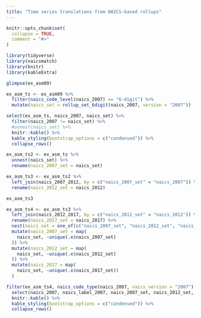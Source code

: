 ```yaml
---
title: "Time series translations from NAICS-based rollups"
---
```


```r
knitr::opts_chunk$set(
  collapse = TRUE,
  comment = "#>"
)
```

```r
library(tidyverse)
library(naicsmatch)
library(knitr)
library(kableExtra)
```

```r
glimpse(ex_asm09)
```


```r
ex_asm_ts <- ex_asm09 %>%
  filter(naics_code_level(naics_2007) == "6-digit") %>%
  mutate(naics_set = rollup_set_6digit(naics_2007, version = "2007"))

select(ex_asm_ts, naics_2007, naics_set) %>%
  filter(naics_2007 != naics_set) %>%
  #unnest(naics_set) %>%
  knitr::kable() %>%
  kable_styling(bootstrap_options = c("condensed")) %>%
  collapse_rows()
```


```r

ex_asm_ts2 <- ex_asm_ts %>%
  unnest(naics_set) %>%
  rename(naics_2007_set = naics_set)

ex_asm_ts3 <- ex_asm_ts2 %>%
  left_join(naics_2007_2012, by = c("naics_2007_set" = "naics_2007")) %>%
  rename(naics_2012_set = naics_2012)

ex_asm_ts3

```

```r
ex_asm_ts4 <- ex_asm_ts3 %>%
  left_join(naics_2012_2017, by = c("naics_2012_set" = "naics_2012")) %>%
  rename(naics_2017_set = naics_2017) %>%
  nest(naics_set = one_of(c("naics_2007_set", "naics_2012_set", "naics_2017_set"))) %>%
  mutate(naics_2007_set = map(
    naics_set, ~unique(.x$naics_2007_set)
  )) %>%
  mutate(naics_2012_set = map(
    naics_set, ~unique(.x$naics_2012_set)
  )) %>%
  mutate(naics_2017 = map(
    naics_set, ~unique(.x$naics_2017_set))
  )

filter(ex_asm_ts4, naics_code_type(naics_2007, naics_version = "2007") == "rollup") %>%
  select(naics_2007, naics_label_2007, naics_2007_set, naics_2012_set, naics_2017) %>% 
  knitr::kable() %>%
  kable_styling(bootstrap_options = c("condensed")) %>%
  collapse_rows()
```

